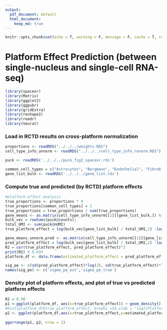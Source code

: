 ```yaml
---
output:  
  pdf_document: default
  html_document:
    keep_md: true
---
```


```r
knitr::opts_chunk$set(echo = T, warning = F, message = F, cache = T, results = 'hide')
```

# Platform Effect Prediction (between single-nucleus and single-cell RNA-seq)

```r
library(spacexr)
library(Matrix)
library(ggplot2)
library(ggpubr)
library(gridExtra)
library(reshape2)
library(readr)
library(Seurat)
```

### Load in RCTD results on cross-platform normalization

```r

proportions <- readRDS("../../../weights.RDS")
cell_type_info_unnorm <- readRDS("../../../cell_type_info_renorm.RDS")

puck <- readRDS('../../../puck_fig2_spacexr.rds')

common_cell_types = c("Astrocytes", "Bergmann", "Endothelial", "Fibroblast", "Golgi", "Granule", "MLI1", "MLI2", "Oligodendrocytes", "Polydendrocytes", "Purkinje", "UBCs")
gene_list_bulk <- readRDS('../../../gene_list.rds')
```

### Compute true and predicted (by RCTD) platform effects

```r
#platform effect analysis
true_proportions <- proportions * 0
true_proportions[common_cell_types] = 1
true_proportions = true_proportions / sum(true_proportions)
gene_means <- as.matrix(cell_type_info_unnorm[[1]][gene_list_bulk,]) %*% true_proportions
bulk_vec = rowSums(puck@counts);
total_UMI <- sum(puck@nUMI)
true_platform_effect = log(bulk_vec[gene_list_bulk] / total_UMI,2) -log(gene_means,2)

gene_means_unnorm_pred <- as.matrix(cell_type_info_unnorm[[1]][gene_list_bulk,]) %*% proportions / sum(proportions)
pred_platform_effect = log(bulk_vec[gene_list_bulk] / total_UMI,2) -log(gene_means_unnorm_pred,2)
R2 = cor(true_platform_effect, pred_platform_effect)^2
print(R2) # 0.899
platform_df <- data.frame(estimated_platform_effect = pred_platform_effect,true_platform_effect=true_platform_effect)

sig_pe <- c(sd(pred_platform_effect)*log(2), sd(true_platform_effect)*log(2))
names(sig_pe) <- c('sigma_pe_est','sigma_pe_true')
```

### Density plot of platform effects, and plot of true vs predicted platform effects

```r
R2 = 0.90
p1 <-ggplot(platform_df, aes(x=true_platform_effect)) + geom_density() + theme_classic() + xlab('Log Ratio of Gene Expression by Platform')+ylab('Density of Genes') + scale_x_continuous(breaks = c(-5,0,5), limits = c(-8,5)) + scale_y_continuous(breaks = c(0,.1,.2))
#hist(platform_df$true_platform_effect, breaks =30,xlab = "log2(Platform Effect)", main = "Measured Platform effects between dropviz and 10x")
p2 <- ggplot(platform_df,aes(x=true_platform_effect,y=estimated_platform_effect)) + geom_point(alpha = 0.1, size=0.75) + geom_line(aes(x=true_platform_effect,y=true_platform_effect)) + theme_classic() + xlab('Measured Platform Effect with Known Cell Types') + ylab('Estimated Platform Effect of RCTD with Unknown Cell Types') + theme(axis.text=element_text(size=8),axis.title=element_text(size=9))
  
ggarrange(p1, p2, nrow = 1)
```
